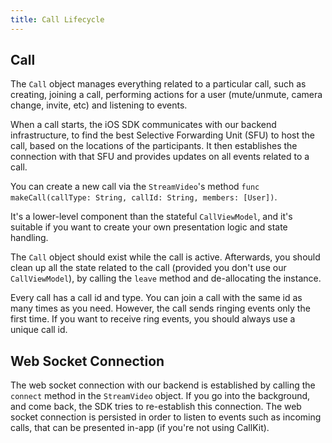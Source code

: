 ```yaml
---
title: Call Lifecycle
---
```


## Call

The `Call` object manages everything related to a particular call, such as creating, joining a call, performing actions for a user (mute/unmute, camera change, invite, etc) and listening to events.

When a call starts, the iOS SDK communicates with our backend infrastructure, to find the best Selective Forwarding Unit (SFU) to host the call, based on the locations of the participants. It then establishes the connection with that SFU and provides updates on all events related to a call.

You can create a new call via the `StreamVideo`'s method `func makeCall(callType: String, callId: String, members: [User])`.

It's a lower-level component than the stateful `CallViewModel`, and it's suitable if you want to create your own presentation logic and state handling.

The `Call` object should exist while the call is active. Afterwards, you should clean up all the state related to the call (provided you don't use our `CallViewModel`), by calling the `leave` method and de-allocating the instance.

Every call has a call id and type. You can join a call with the same id as many times as you need. However, the call sends ringing events only the first time. If you want to receive ring events, you should always use a unique call id.

## Web Socket Connection

The web socket connection with our backend is established by calling the `connect` method in the `StreamVideo` object. If you go into the background, and come back, the SDK tries to re-establish this connection. The web socket connection is persisted in order to listen to events such as incoming calls, that can be presented in-app (if you're not using CallKit).
